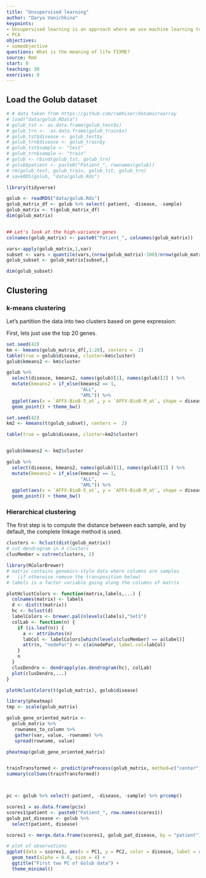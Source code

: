 ```yaml
---
title: "Unsupervised learning"
author: "Darya Vanichkina"
keypoints:
- Unsupervised learning is an approach where we use machine learning to search for patterns in the data
- PCA
objectives:
- someobjective
questions: What is the meaning of life FIXME?
source: Rmd
start: 0
teaching: 30
exercises: 0
---
```


## Load the Golub dataset

```r
# # data taken from https://github.com/ramhiser/datamicroarray
# load("data/golub.RData")
# golub_tst <- as.data.frame(golub_test$x)
# golub_trn <-  as.data.frame(golub_train$x)
# golub_tst$disease <- golub_test$y
# golub_trn$disease <- golub_train$y
# golub_tst$sample <- "test"
# golub_trn$sample <- "train"
# golub <- rbind(golub_tst, golub_trn)
# golub$patient <- paste0("Patient_", rownames(golub))
# rm(golub_test, golub_train, golub_tst, golub_trn)
# saveRDS(golub, "data/golub.Rds")

library(tidyverse)

golub <- readRDS("data/golub.Rds")
golub_matrix_df <- golub %>% select(-patient, -disease, -sample)
golub_matrix <- t(golub_matrix_df)
dim(golub_matrix)


## Let's look at the high-variance genes 
colnames(golub_matrix) <- paste0("Patient_", colnames(golub_matrix))

vars<-apply(golub_matrix,1,var)
subset <- vars > quantile(vars,(nrow(golub_matrix)-100)/nrow(golub_matrix))
golub_subset <- golub_matrix[subset,]

dim(golub_subset)


```

## Clustering
### k-means clustering

Let's partition the data into two clusters based on gene expression:

First, lets just use the top 20 genes. 

```r
set.seed(42)
km <- kmeans(golub_matrix_df[,1:20], centers =  2)
table(true = golub$disease, cluster=km$cluster)
golub$kmeans2 <- km$cluster

golub %>% 
  select(disease, kmeans2, names(golub)[1], names(golub)[2] ) %>%
  mutate(kmeans2 = if_else(kmeans2 == 1,
                           "ALL", 
                           "AML")) %>%
  ggplot(aes(x = `AFFX-BioB-5_at`, y = `AFFX-BioB-M_at`, shape = disease, col = kmeans2)) + 
  geom_point() + theme_bw()

```



```r
set.seed(42)
km2 <- kmeans(t(golub_subset), centers =  2)

table(true = golub$disease, cluster=km2$cluster)


golub$kmeans2 <- km2$cluster

golub %>% 
  select(disease, kmeans2, names(golub)[1], names(golub)[2] ) %>%
  mutate(kmeans2 = if_else(kmeans2 == 1,
                           "ALL", 
                           "AML")) %>%
  ggplot(aes(x = `AFFX-BioB-5_at`, y = `AFFX-BioB-M_at`, shape = disease, col = kmeans2)) + 
  geom_point() + theme_bw()

```

### Hierarchical clustering

The first step is to compute the distance between each sample, and by default, the complete linkage method is used.

```r
clusters <- hclust(dist(golub_matrix))
# cut dendrogram in 4 clusters
clusMember = cutree(clusters, 2)

library(RColorBrewer)
# matrix contains genomics-style data where columns are samples 
#   (if otherwise remove the transposition below)
# labels is a factor variable going along the columns of matrix

plotHclustColors <- function(matrix,labels,...) {
  colnames(matrix) <- labels
  d <- dist(t(matrix))
  hc <- hclust(d)
  labelColors <- brewer.pal(nlevels(labels),"Set1")
  colLab <- function(n) {
    if (is.leaf(n)) {
      a <- attributes(n)
      labCol <- labelColors[which(levels(clusMember) == a$label)]
      attr(n, "nodePar") <- c(a$nodePar, label.col=labCol)
    }
    n
  }
  clusDendro <- dendrapply(as.dendrogram(hc), colLab)
  plot(clusDendro,...)
}

plotHclustColors(t(golub_matrix), golub$disease)

```



```r
library(pheatmap)
tmp <- scale(golub_matrix)

golub_gene_oriented_matrix <-
  golub_matrix %>%
   rownames_to_column %>% 
   gather(var, value, -rowname) %>% 
   spread(rowname, value) 

pheatmap(golub_gene_oriented_matrix)


trainTransformed <- predict(preProcess(golub_matrix, method=c("center", "scale") ), golub_matrix)
summary(colSums(trainTransformed))




```






```r
pc <- golub %>% select(-patient, -disease, -sample) %>% prcomp()

scores1 = as.data.frame(pc$x)
scores1$patient <- paste0("Patient_", row.names(scores1))
golub_pat_disease <- golub %>% 
  select(patient, disease)

scores1 <- merge.data.frame(scores1, golub_pat_disease, by = "patient")

# plot of observations
ggplot(data = scores1, aes(x = PC1, y = PC2, color = disease, label = rownames(scores1))) +
  geom_text(alpha = 0.8, size = 4) +
  ggtitle("First two PC of Golub data") +
  theme_minimal()


```

